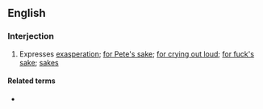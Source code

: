 ==English==

===Interjection===
{{en-interj|head=[[for]] the [[love]] of [[God]]}}

# Expresses [[exasperation]]; [[for Pete's sake]]; [[for crying out loud]]; [[for fuck's sake]]; [[sakes]]
#: {{ux|en|'''For the love of God'''! Take it out of the microwave before it blows up!}}

====Related terms====
* {{l|en|for the love of}}